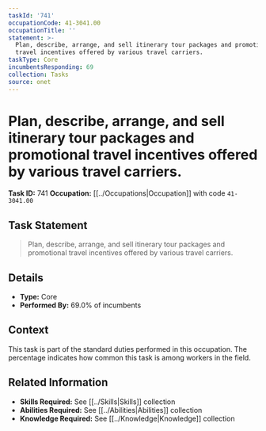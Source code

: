 ```yaml
---
taskId: '741'
occupationCode: 41-3041.00
occupationTitle: ''
statement: >-
  Plan, describe, arrange, and sell itinerary tour packages and promotional
  travel incentives offered by various travel carriers.
taskType: Core
incumbentsResponding: 69
collection: Tasks
source: onet
---
```

# Plan, describe, arrange, and sell itinerary tour packages and promotional travel incentives offered by various travel carriers.

**Task ID:** 741
**Occupation:** [[../Occupations|Occupation]] with code `41-3041.00`

## Task Statement

> Plan, describe, arrange, and sell itinerary tour packages and promotional travel incentives offered by various travel carriers.

## Details

- **Type:** Core
- **Performed By:** 69.0% of incumbents

## Context

This task is part of the standard duties performed in this occupation. The percentage indicates how common this task is among workers in the field.

## Related Information

- **Skills Required:** See [[../Skills|Skills]] collection
- **Abilities Required:** See [[../Abilities|Abilities]] collection
- **Knowledge Required:** See [[../Knowledge|Knowledge]] collection
